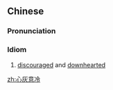 ==Chinese==
{{zh-forms|type=211}}

===Pronunciation===
{{zh-pron
|m=xīnhuīyìlěng
|c=sam1 fui1 ji3 laang5
|mn=sim-hoe-ì-léng/sim-he-ì-léng
|cat=cy
}}

===Idiom===
{{zh-idiom}}

# [[discouraged]] and [[downhearted]]

[[zh:心灰意冷]]